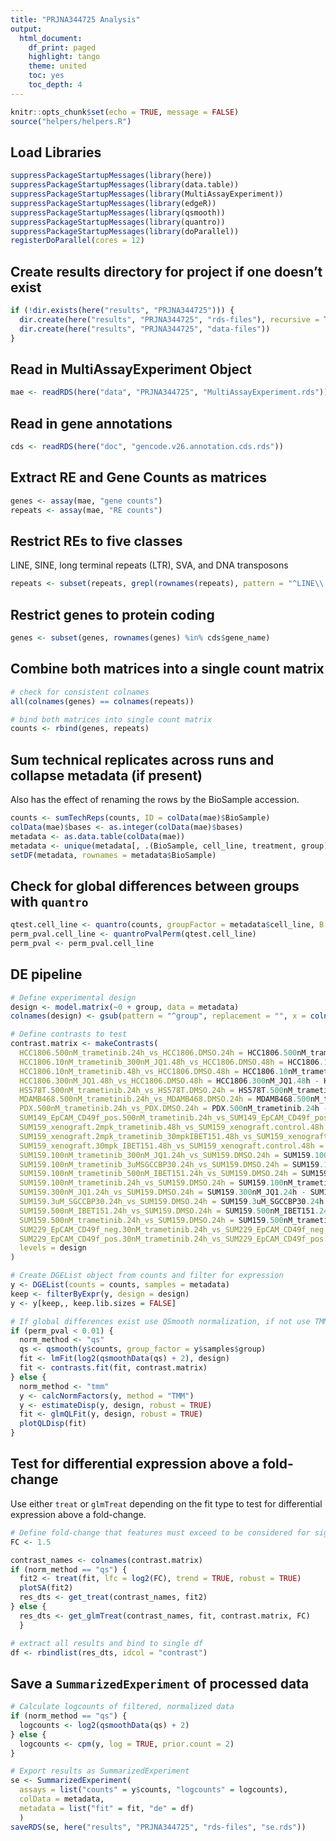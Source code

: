 ```yaml
---
title: "PRJNA344725 Analysis"
output:
  html_document:
    df_print: paged
    highlight: tango
    theme: united
    toc: yes
    toc_depth: 4
---
```


```r
knitr::opts_chunk$set(echo = TRUE, message = FALSE)
source("helpers/helpers.R")
```

## Load Libraries

```r
suppressPackageStartupMessages(library(here))
suppressPackageStartupMessages(library(data.table))
suppressPackageStartupMessages(library(MultiAssayExperiment))
suppressPackageStartupMessages(library(edgeR))
suppressPackageStartupMessages(library(qsmooth))
suppressPackageStartupMessages(library(quantro))
suppressPackageStartupMessages(library(doParallel))
registerDoParallel(cores = 12)
```

## Create results directory for project if one doesn't exist

```r
if (!dir.exists(here("results", "PRJNA344725"))) {
  dir.create(here("results", "PRJNA344725", "rds-files"), recursive = TRUE)
  dir.create(here("results", "PRJNA344725", "data-files"))
}
```

## Read in MultiAssayExperiment Object

```r
mae <- readRDS(here("data", "PRJNA344725", "MultiAssayExperiment.rds"))
```

## Read in gene annotations

```r
cds <- readRDS(here("doc", "gencode.v26.annotation.cds.rds"))
```

## Extract RE and Gene Counts as matrices

```r
genes <- assay(mae, "gene counts")
repeats <- assay(mae, "RE counts")
```

## Restrict REs to five classes

LINE, SINE, long terminal repeats (LTR), SVA, and DNA transposons

```r
repeats <- subset(repeats, grepl(rownames(repeats), pattern = "^LINE\\.|^SINE\\.|^LTR\\.|.*\\.SVA\\..*|^DNA\\."))
```

## Restrict genes to protein coding

```r
genes <- subset(genes, rownames(genes) %in% cds$gene_name)
```

## Combine both matrices into a single count matrix

```r
# check for consistent colnames
all(colnames(genes) == colnames(repeats))

# bind both matrices into single count matrix
counts <- rbind(genes, repeats)
```

## Sum technical replicates across runs and collapse metadata (if present)

Also has the effect of renaming the rows by the BioSample accession.

```r
counts <- sumTechReps(counts, ID = colData(mae)$BioSample)
colData(mae)$bases <- as.integer(colData(mae)$bases)
metadata <- as.data.table(colData(mae))
metadata <- unique(metadata[, .(BioSample, cell_line, treatment, group)])
setDF(metadata, rownames = metadata$BioSample)
```

## Check for global differences between groups with `quantro`

```r
qtest.cell_line <- quantro(counts, groupFactor = metadata$cell_line, B = 1e3)
perm_pval.cell_line <- quantroPvalPerm(qtest.cell_line)
perm_pval <- perm_pval.cell_line
```

## DE pipeline

```r
# Define experimental design
design <- model.matrix(~0 + group, data = metadata)
colnames(design) <- gsub(pattern = "^group", replacement = "", x = colnames(design))

# Define contrasts to test
contrast.matrix <- makeContrasts(
  HCC1806.500nM_trametinib.24h_vs_HCC1806.DMSO.24h = HCC1806.500nM_trametinib.24h - HCC1806.DMSO.24h, 
  HCC1806.10nM_trametinib_300nM_JQ1.48h_vs_HCC1806.DMSO.48h = HCC1806.10nM_trametinib_300nM_JQ1.48h - HCC1806.DMSO.48h,
  HCC1806.10nM_trametinib.48h_vs_HCC1806.DMSO.48h = HCC1806.10nM_trametinib.48h - HCC1806.DMSO.48h,
  HCC1806.300nM_JQ1.48h_vs_HCC1806.DMSO.48h = HCC1806.300nM_JQ1.48h - HCC1806.DMSO.48h,
  HS578T.500nM_trametinib.24h_vs_HS578T.DMSO.24h = HS578T.500nM_trametinib.24h - HS578T.DMSO.24h,
  MDAMB468.500nM_trametinib.24h_vs_MDAMB468.DMSO.24h = MDAMB468.500nM_trametinib.24h - MDAMB468.DMSO.24h,
  PDX.500nM_trametinib.24h_vs_PDX.DMSO.24h = PDX.500nM_trametinib.24h - PDX.DMSO.24h,
  SUM149_EpCAM_CD49f_pos.500nM_trametinib.24h_vs_SUM149_EpCAM_CD49f_pos.DMSO.24h = SUM149_EpCAM_CD49f_pos.500nM_trametinib.24h - SUM149_EpCAM_CD49f_pos.DMSO.24h,
  SUM159_xenograft.2mpk_trametinib.48h_vs_SUM159_xenograft.control.48h = SUM159_xenograft.2mpk_trametinib.48h - SUM159_xenograft.control.48h,
  SUM159_xenograft.2mpk_trametinib_30mpkIBET151.48h_vs_SUM159_xenograft.control.48h = SUM159_xenograft.2mpk_trametinib_30mpkIBET151.48h - SUM159_xenograft.control.48h,
  SUM159_xenograft.30mpk_IBET151.48h_vs_SUM159_xenograft.control.48h = SUM159_xenograft.30mpk_IBET151.48h - SUM159_xenograft.control.48h,
  SUM159.100nM_trametinib_300nM_JQ1.24h_vs_SUM159.DMSO.24h = SUM159.100nM_trametinib_300nM_JQ1.24h - SUM159.DMSO.24h,
  SUM159.100nM_trametinib_3uMSGCCBP30.24h_vs_SUM159.DMSO.24h = SUM159.100nM_trametinib_3uMSGCCBP30.24h - SUM159.DMSO.24h,
  SUM159.100nM_trametinib_500nM_IBET151.24h_vs_SUM159.DMSO.24h = SUM159.100nM_trametinib_500nM_IBET151.24h - SUM159.DMSO.24h,
  SUM159.100nM_trametinib.24h_vs_SUM159.DMSO.24h = SUM159.100nM_trametinib.24h - SUM159.DMSO.24h,
  SUM159.300nM_JQ1.24h_vs_SUM159.DMSO.24h = SUM159.300nM_JQ1.24h - SUM159.DMSO.24h,
  SUM159.3uM_SGCCBP30.24h_vs_SUM159.DMSO.24h = SUM159.3uM_SGCCBP30.24h - SUM159.DMSO.24h,
  SUM159.500nM_IBET151.24h_vs_SUM159.DMSO.24h = SUM159.500nM_IBET151.24h - SUM159.DMSO.24h,
  SUM159.500nM_trametinib.24h_vs_SUM159.DMSO.24h = SUM159.500nM_trametinib.24h - SUM159.DMSO.24h,
  SUM229_EpCAM_CD49f_neg.30nM_trametinib.24h_vs_SUM229_EpCAM_CD49f_neg.DMSO.24h = SUM229_EpCAM_CD49f_neg.30nM_trametinib.24h - SUM229_EpCAM_CD49f_neg.DMSO.24h,
  SUM229_EpCAM_CD49f_pos.30nM_trametinib.24h_vs_SUM229_EpCAM_CD49f_pos.DMSO.24h = SUM229_EpCAM_CD49f_pos.30nM_trametinib.24h - SUM229_EpCAM_CD49f_pos.DMSO.24h,
  levels = design
)

# Create DGEList object from counts and filter for expression
y <- DGEList(counts = counts, samples = metadata)
keep <- filterByExpr(y, design = design)
y <- y[keep,, keep.lib.sizes = FALSE]

# If global differences exist use QSmooth normalization, if not use TMM
if (perm_pval < 0.01) {
  norm_method <- "qs"
  qs <- qsmooth(y$counts, group_factor = y$samples$group)
  fit <- lmFit(log2(qsmoothData(qs) + 2), design)
  fit <- contrasts.fit(fit, contrast.matrix)
} else {
  norm_method <- "tmm"
  y <- calcNormFactors(y, method = "TMM")
  y <- estimateDisp(y, design, robust = TRUE)
  fit <- glmQLFit(y, design, robust = TRUE)
  plotQLDisp(fit)
}
```

## Test for differential expression above a fold-change

Use either `treat` or `glmTreat` depending on the fit type to test for 
differential expression above a fold-change.

```r
# Define fold-change that features must exceed to be considered for significance
FC <- 1.5

contrast_names <- colnames(contrast.matrix)
if (norm_method == "qs") {
  fit2 <- treat(fit, lfc = log2(FC), trend = TRUE, robust = TRUE)
  plotSA(fit2)
  res_dts <- get_treat(contrast_names, fit2)
} else {
  res_dts <- get_glmTreat(contrast_names, fit, contrast.matrix, FC)
  }

# extract all results and bind to single df
df <- rbindlist(res_dts, idcol = "contrast")
```

## Save a `SummarizedExperiment` of processed data

```r
# Calculate logcounts of filtered, normalized data
if (norm_method == "qs") {
  logcounts <- log2(qsmoothData(qs) + 2)
} else {
  logcounts <- cpm(y, log = TRUE, prior.count = 2)
}

# Export results as SummarizedExperiment
se <- SummarizedExperiment(
  assays = list("counts" = y$counts, "logcounts" = logcounts),
  colData = metadata,
  metadata = list("fit" = fit, "de" = df)
  )
saveRDS(se, here("results", "PRJNA344725", "rds-files", "se.rds"))
```
